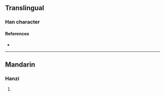{{character info}}
==Translingual==

===Han character===
{{Han char|rn=86|rad=火|as=12|sn=16|four=|canj=FYTG|ids=⿰火童}}

====References====
* {{Han ref|kx=0683.060|dkj=19418|hdz=32236.070|uh=71D1|ud=29137}}

----

==Mandarin==

===Hanzi===
{{cmn-hanzi|pin=[[tóng]] ([[tong2]])|wg=t'ung<sup>2</sup>}}

# {{rfdef|cmn|sort=火12}}
